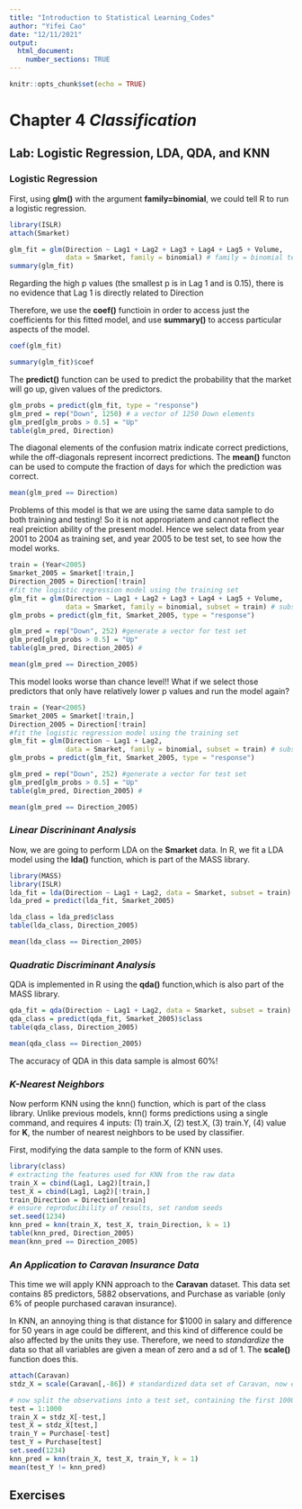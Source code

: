 ```yaml
---
title: "Introduction to Statistical Learning_Codes"
author: "Yifei Cao"
date: "12/11/2021"
output: 
  html_document:
    number_sections: TRUE
---
```


```r
knitr::opts_chunk$set(echo = TRUE)
```

# Chapter 4 _Classification_

## Lab: Logistic Regression, LDA, QDA, and KNN

### Logistic Regression

First, using **glm()** with the argument **family=binomial**, we could tell R to run a logistic regression.
```r
library(ISLR)
attach(Smarket)

glm_fit = glm(Direction ~ Lag1 + Lag2 + Lag3 + Lag4 + Lag5 + Volume,
              data = Smarket, family = binomial) # family = binomial tells glm to run a logistic regression
summary(glm_fit)

```

Regarding the high p values (the smallest p is in Lag 1 and is 0.15), there is no evidence that Lag 1 is directly related to Direction

Therefore, we use the **coef()** functioin in order to access just the coefficients for this fitted model, and use **summary()** to access particular aspects of the model.

```r
coef(glm_fit)
```
```r
summary(glm_fit)$coef
```

The **predict()** function can be used to predict the probability that the market will go up, given values of the predictors. 
```r
glm_probs = predict(glm_fit, type = "response")
glm_pred = rep("Down", 1250) # a vector of 1250 Down elements
glm_pred[glm_probs > 0.5] = "Up"
table(glm_pred, Direction)
```

The diagonal elements of the confusion matrix indicate correct predictions, while the off-diagonals represent incorrect predictions. The **mean()** functon can be used to compute the fraction of days for which the prediction was correct.

```r
mean(glm_pred == Direction)
```

Problems of this model is that we are using the same data sample to do both training and testing! So it is not appropriatem and cannot reflect the real preiction ability of the present model. Hence we select data from year 2001 to 2004 as training set, and year 2005 to be test set, to see how the model works.

```r
train = (Year<2005)
Smarket_2005 = Smarket[!train,]
Direction_2005 = Direction[!train]
#fit the logistic regression model using the training set
glm_fit = glm(Direction ~ Lag1 + Lag2 + Lag3 + Lag4 + Lag5 + Volume,
              data = Smarket, family = binomial, subset = train) # subset to subtract training set
glm_probs = predict(glm_fit, Smarket_2005, type = "response")

glm_pred = rep("Down", 252) #generate a vector for test set
glm_pred[glm_probs > 0.5] = "Up"
table(glm_pred, Direction_2005) #
```
```r
mean(glm_pred == Direction_2005)
```

This model looks worse than chance level!! What if we select those predictors that only have relatively lower p values and run the model again?

```r
train = (Year<2005)
Smarket_2005 = Smarket[!train,]
Direction_2005 = Direction[!train]
#fit the logistic regression model using the training set
glm_fit = glm(Direction ~ Lag1 + Lag2,
              data = Smarket, family = binomial, subset = train) # subset to subtract training set
glm_probs = predict(glm_fit, Smarket_2005, type = "response")

glm_pred = rep("Down", 252) #generate a vector for test set
glm_pred[glm_probs > 0.5] = "Up"
table(glm_pred, Direction_2005) #
```
```r
mean(glm_pred == Direction_2005)
```

### _Linear Discrininant Analysis_

Now, we are going to perform LDA on the **Smarket** data. In R, we fit a LDA model using the **lda()** function, which is part of the MASS library.

```r
library(MASS)
library(ISLR)
lda_fit = lda(Direction ~ Lag1 + Lag2, data = Smarket, subset = train)
lda_pred = predict(lda_fit, Smarket_2005)

lda_class = lda_pred$class
table(lda_class, Direction_2005)
```
```r
mean(lda_class == Direction_2005)
```

### _Quadratic Discriminant Analysis_

QDA is implemented in R using the **qda()** function,which is also part of the MASS library.

```r
qda_fit = qda(Direction ~ Lag1 + Lag2, data = Smarket, subset = train)
qda_class = predict(qda_fit, Smarket_2005)$class
table(qda_class, Direction_2005)
```

```r
mean(qda_class == Direction_2005)
```

The accuracy of QDA in this data sample is almost 60%!

### _K-Nearest Neighbors_

Now perform KNN using the knn() function, which is part of the class library. Unlike previous models, knn() forms predictions using a single command, and requires 4 inputs: (1) train.X, (2) test.X, (3) train.Y, (4) value for **K**, the number of nearest neighbors to be used by classifier.

First, modifying the data sample to the form of KNN uses.
```r
library(class)
# extracting the features used for KNN from the raw data
train_X = cbind(Lag1, Lag2)[train,]
test_X = cbind(Lag1, Lag2)[!train,]
train_Direction = Direction[train]
# ensure reproducibility of results, set random seeds
set.seed(1234)
knn_pred = knn(train_X, test_X, train_Direction, k = 1)
table(knn_pred, Direction_2005)
mean(knn_pred == Direction_2005)
```

### _An Application to Caravan Insurance Data_

This time we will apply KNN approach to the **Caravan** dataset. This data set contains 85 predictors, 5882 observations, and Purchase as variable (only 6% of people purchased caravan insurance).

In KNN, an annoying thing is that distance for $1000 in salary and difference for 50 years in age could be different, and this kind of difference could be also affected by the units they use. Therefore, we need to _standardize_ the data so that all variables are given a mean of zero and a sd of 1. The **scale()** function does this.

```r
attach(Caravan)
stdz_X = scale(Caravan[,-86]) # standardized data set of Caravan, now every column is mean = 0, sd = 1

# now split the observations into a test set, containing the first 1000 observations, and training set with the remainings
test = 1:1000
train_X = stdz_X[-test,]
test_X = stdz_X[test,]
train_Y = Purchase[-test]
test_Y = Purchase[test]
set.seed(1234)
knn_pred = knn(train_X, test_X, train_Y, k = 1)
mean(test_Y != knn_pred)
```

## Exercises
